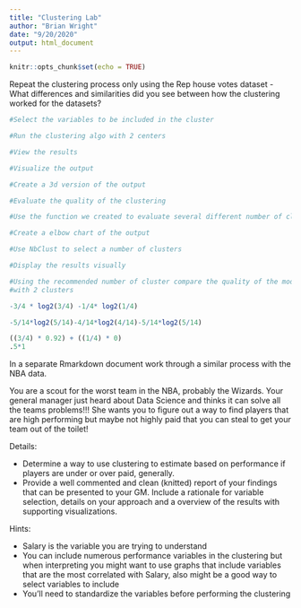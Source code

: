```yaml
---
title: "Clustering Lab"
author: "Brian Wright"
date: "9/20/2020"
output: html_document
---
```


```r
knitr::opts_chunk$set(echo = TRUE)
```

Repeat the clustering process only using the Rep house votes dataset
- What differences and similarities did you see between how the clustering 
worked for the datasets?

```r
#Select the variables to be included in the cluster 

```

```r
#Run the clustering algo with 2 centers
```

```r
#View the results
```

```r
#Visualize the output
```

```r
#Create a 3d version of the output
```

```r
#Evaluate the quality of the clustering 
```

```r
#Use the function we created to evaluate several different number of clusters
```

```r
#Create a elbow chart of the output 
```

```r
#Use NbClust to select a number of clusters
```

```r
#Display the results visually 
```

```r
#Using the recommended number of cluster compare the quality of the model 
#with 2 clusters 

-3/4 * log2(3/4) -1/4* log2(1/4)

-5/14*log2(5/14)-4/14*log2(4/14)-5/14*log2(5/14)

((3/4) * 0.92) + ((1/4) * 0)
.5*1
```

In a separate Rmarkdown document work through a similar process 
with the NBA data. 

You are a scout for the worst team in the NBA, probably the Wizards. Your 
general manager just heard about Data Science and thinks it can solve all the
teams problems!!! She wants you to figure out a way to find players that are 
high performing but maybe not highly paid that you can steal to get your team 
out of the toilet! 

Details: 

- Determine a way to use clustering to estimate based on performance if 
players are under or over paid, generally.  
- Provide a well commented and clean (knitted) report of your findings that can 
be presented to your GM. Include a rationale for variable selection, details 
on your approach and a overview of the results with supporting visualizations.  

Hints:

- Salary is the variable you are trying to understand 
- You can include numerous performance variables in the clustering but when 
interpreting you might want to use graphs that include variables that are the 
most correlated with Salary, also might be a good way to select variables to
include
- You'll need to standardize the variables before performing the clustering 
  





